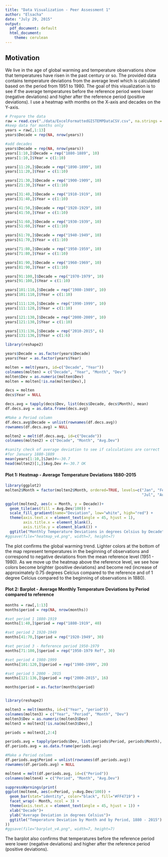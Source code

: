 ```yaml
---
title: "Data Visualization - Peer Assessment 1"
author: "Elsacha"
date: "July 29, 2015"
output:
  pdf_document: default
  html_document:
    theme: cerulean
---
```

## Motivation
We live in the age of global warming and temperature observations show that temperatures have risen in the past century or so. The provided data contains temperature deviations from the average level which is calculated based on the period from 1951 to 1980. The goal of this visualization is to see if the average temperatures before the reference period were lower (negative deviations) and higher after the reference period (positive deviations). I use a heatmap with months on the X-axis and decades on the Y-axis.

```r
# Prepare the data
raw = read.csv("./data/ExcelFormattedGISTEMPDataCSV.csv", na.strings = "****")
#keep data for months only
years = raw[,1:13]
years$Decade = rep(NA, nrow(years))

#add decades
years$Decade = rep(NA, nrow(years))
years[1:10,]$Decade = rep("1880-1889", 10)
years[1:10,]$Year = c(1:10)

years[11:20,]$Decade = rep("1890-1899", 10)
years[11:20,]$Year = c(1:10)

years[21:30,]$Decade = rep("1900-1909", 10)
years[21:30,]$Year = c(1:10)

years[31:40,]$Decade = rep("1910-1919", 10)
years[31:40,]$Year = c(1:10)

years[41:50,]$Decade = rep("1920-1929", 10)
years[41:50,]$Year = c(1:10)

years[51:60,]$Decade = rep("1930-1939", 10)
years[51:60,]$Year = c(1:10)

years[61:70,]$Decade = rep("1940-1949", 10)
years[61:70,]$Year = c(1:10)

years[71:80,]$Decade = rep("1950-1959", 10)
years[71:80,]$Year = c(1:10)

years[81:90,]$Decade = rep("1960-1969", 10)
years[81:90,]$Year = c(1:10)

years[91:100,]$Decade = rep("1970-1979", 10)
years[91:100,]$Year = c(1:10)

years[101:110,]$Decade = rep("1980-1989", 10)
years[101:110,]$Year = c(1:10)

years[111:120,]$Decade = rep("1990-1999", 10)
years[111:120,]$Year = c(1:10)

years[121:130,]$Decade = rep("2000-2009", 10)
years[121:130,]$Year = c(1:10)

years[131:136,]$Decade = rep("2010-2015", 6)
years[131:136,]$Year = c(1:6)

library(reshape2)

years$Decade = as.factor(years$Decade)
years$Year = as.factor(years$Year)

molten = melt(years, id=c("Decade", "Year"))
colnames(molten) = c("Decade", "Year", "Month", "Dev")
molten$Dev = as.numeric(molten$Dev)
molten = molten[!is.na(molten$Dev),]

decs = molten
decs$Year = NULL

decs.avg = tapply(decs$Dev, list(decs$Decade, decs$Month), mean)
df.decs.avg = as.data.frame(decs.avg)

#Make a Period column
df.decs.avg$Decade = unlist(rownames(df.decs.avg))
rownames(df.decs.avg) = NULL

molten2 = melt(df.decs.avg, id=c("Decade"))
colnames(molten2) = c("Decade", "Month", "Avg.Dev")

#sanity check of average deviation to see if calculations are correct
#for January 1880-1889
mean(years[1:10,]$Jan)#=-30.7
head(molten2)[1,]$Avg.Dev #=-30.7 OK
```
 
#### Plot 1: Heatmap - Average Temperature Deviations 1880-2015


```r
library(ggplot2)
molten2$Month = factor(molten2$Month, ordered=TRUE, levels=c("Jan", "Feb", "Mar", "Apr", "May", "Jun",
                                                             "Jul", "Aug", "Sep", "Oct", "Nov", "Dec"))

ggplot(molten2, aes(x = Month, y = Decade))+
  geom_tile(aes(fill = Avg.Dev/100)) +
  scale_fill_gradient(name="Deviation", low="white", high="red") + 
  theme(axis.text.x = element_text(angle = 45, hjust = 1), 
        axis.title.x = element_blank(),
        axis.title.y = element_blank()) +
  ggtitle("Monthly Temperature Deviations in degrees Celsius by Decade")
#ggsave(file="heatmap_v4.png", width=7, height=7)
```
 
 
The plot confirms the global warming trend. Lighter colors at the bottom of the map represent temperatures in the beginning of observations and correspond to negative deviations from the mean reference level (1951 - 1980). As we move up the heatmap above the reference level, we see how colors become brighter (positive deviations) and become red (increase of approximately 0.75 degrees Celcius compared to the reference and of 1 degree Celcius compared to the beginning of observations in 1880).

#### Plot 2: Barplot - Average Monthly Temperature Deviations by Period compared to reference
```r
months = raw[,1:13]
months$period = rep(NA, nrow(months))

#set period 1 1880-1919
months[1:40,]$period = rep("1880-1919", 40)

#set period 2 1920-1949
months[41:70,]$period = rep("1920-1949", 30)

#set period 3 - Reference period 1950-1979
months[71:100,]$period = rep("1950-1979 Ref", 30)

#set period 4 1980-1999
months[101:120,]$period = rep("1980-1999", 20)

#set period 5 2000 - 2015
months[121:136,]$period = rep("2000-2015", 16)

months$period = as.factor(months$period)


library(reshape2)

molten3 = melt(months, id=c("Year", "period"))
colnames(molten3) = c("Year", "Period", "Month", "Dev")
molten3$Dev = as.numeric(molten3$Dev)
molten3 = molten3[!is.na(molten3$Dev),]

periods = molten3[,2:4]

periods.avg = tapply(periods$Dev, list(periods$Period, periods$Month), mean)
df.periods.avg = as.data.frame(periods.avg)

#Make a Period column
df.periods.avg$Period = unlist(rownames(df.periods.avg))
rownames(df.periods.avg) = NULL

molten4 = melt(df.periods.avg, id=c("Period"))
colnames(molten4) = c("Period", "Month", "Avg.Dev")

suppressWarnings(print(
ggplot(molten4, aes(x=Period, y=Avg.Dev/100)) +
  geom_bar(stat="identity", color="black", fill="#FF4719") +
  facet_wrap(~ Month, ncol = 3) +
  theme(axis.text.x = element_text(angle = 45, hjust = 1)) +
  xlab("Decade")+
  ylab("Average Deviation in degrees Celsius")+
  ggtitle("Temperature Deviation by Month and by Period, 1880 - 2015")
))
#ggsave(file="barplot_v4.png", width=7, height=7)

```


The barplot also confirms that temperatures before the reference period were lower (negative deviations) and higher after the reference period (positive deviations).




